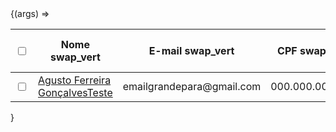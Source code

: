 
<Meta title="Components/Grid List"/>

<Canvas>
  <Story
    name="Grid List">
    {(args) =>
            <div class="table-grid">
                <table>
                    <thead>
                        <tr>
                            <th><input onclick="marcarTodos(this.value)" type="checkbox" value="row"/></th>
                            <th>Nome <span class="material-symbols-outlined">
                                swap_vert
                                </span></th>
                            <th>E-mail <span class="material-symbols-outlined">
                                swap_vert
                                </span></th>
                            <th>CPF <span class="material-symbols-outlined">
                                swap_vert
                                </span></th>
                            <th>Celular <span class="material-symbols-outlined">
                                swap_vert
                                </span></th>
                            <th>Origem <span class="material-symbols-outlined">
                                swap_vert
                                </span></th>
                            <th>Oportunidades <span class="material-symbols-outlined">
                                swap_vert
                                </span></th>
                            <th>Data Criação <span class="material-symbols-outlined">
                                swap_vert
                                </span></th>
                        </tr>
                    </thead>
                    <tbody>
                        <tr class="row" id="row1">
                            <td><input onclick="marcar(this.value)" value="row1" type="checkbox"/></td>
                            <td data-label="Nome"><a href="#">Agusto Ferreira GonçalvesTeste</a></td>
                            <td data-label="E-mail">emailgrandepara@gmail.com</td>
                            <td data-label="CPF">000.000.000.-00</td>
                            <td data-label="Celular">(21)90000-0000</td>
                            <td data-label="Origem"><a href="#">Landing Page</a></td>
                            <td data-label="Oportunidades">2</td>
                            <td data-label="Data da criacao">08/11/2022</td>
                        </tr>
                    </tbody>
                </table>
            </div>
    }
  </Story>
</Canvas>
